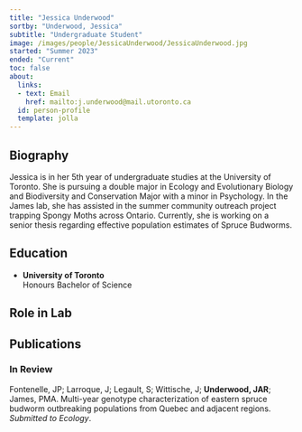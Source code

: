 ```yaml
---
title: "Jessica Underwood"
sortby: "Underwood, Jessica"
subtitle: "Undergraduate Student"
image: /images/people/JessicaUnderwood/JessicaUnderwood.jpg
started: "Summer 2023"
ended: "Current"
toc: false
about:
  links:
  - text: Email
    href: mailto:j.underwood@mail.utoronto.ca
  id: person-profile
  template: jolla
---
```


::: {#person-profile}

:::
## Biography

Jessica is in her 5th year of undergraduate studies at the University of Toronto. She is pursuing a double major in Ecology and Evolutionary Biology and Biodiversity and Conservation Major with a minor in Psychology. In the James lab, she has assisted in the summer community outreach project trapping Spongy Moths across Ontario. Currently, she is working on a senior thesis regarding effective population estimates of Spruce Budworms.

## Education

-   **University of Toronto**<br /> Honours Bachelor of Science

## Role in Lab

## Publications

### In Review

Fontenelle, JP; Larroque, J; Legault, S; Wittische, J; **Underwood, JAR**; James, PMA. Multi-year genotype characterization of eastern spruce budworm outbreaking populations from Quebec and adjacent regions. _Submitted to Ecology_.
